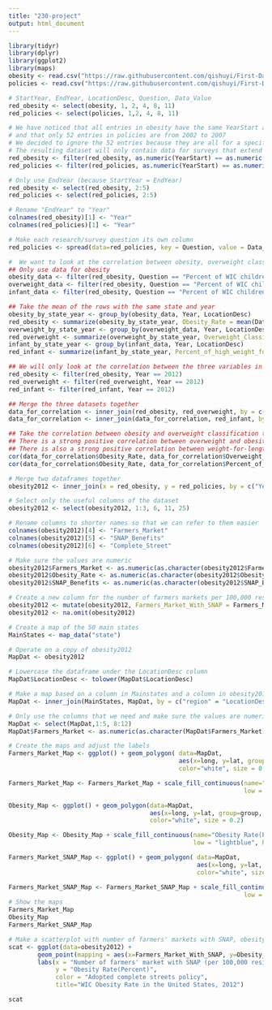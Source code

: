 ---
title: "230-project"
output: html_document
---

```{r setup, include=FALSE}
library(tidyr)
library(dplyr)
library(ggplot2)
library(maps)
obesity <- read.csv("https://raw.githubusercontent.com/qishuyi/First-Data-Science-Project/master/Nutrition__Physical_Activity__and_Obesity_-_Women__Infant__and_Child.csv", header = TRUE)
policies <- read.csv("https://raw.githubusercontent.com/qishuyi/First-Data-Science-Project/master/Nutrition__Physical_Activity__and_Obesity_-_Policy_and_Environmental_Data.csv", header = TRUE)
```
```{r}
# StartYear, EndYear, LocationDesc, Question, Data_Value
red_obesity <- select(obesity, 1, 2, 4, 8, 11)
red_policies <- select(policies, 1,2, 4, 8, 11)

# We have noticed that all entries in obesity have the same YearStart and YearEnd
# and that only 52 entries in policies are from 2002 to 2007
# We decided to ignore the 52 entries because they are all for a specific research question -- "State-level farm to school/preschool policy"
# The resulting dataset will only contain data for surveys that extend within the same year
red_obesity <- filter(red_obesity, as.numeric(YearStart) == as.numeric(YearEnd))
red_policies <- filter(red_policies, as.numeric(YearStart) == as.numeric(YearEnd))

# Only use EndYear (because StartYear = EndYear)
red_obesity <- select(red_obesity, 2:5)
red_policies <- select(red_policies, 2:5)

# Rename "EndYear" to "Year"
colnames(red_obesity)[1] <- "Year"
colnames(red_policies)[1] <- "Year"

# Make each research/survey question its own column
red_policies <- spread(data=red_policies, key = Question, value = Data_Value)

#  We want to look at the correlation between obesity, overweight classification and weight-for-length
## Only use data for obesity
obesity_data <- filter(red_obesity, Question == "Percent of WIC children aged 2 to 4 years who have obesity")
overweight_data <- filter(red_obesity, Question == "Percent of WIC children aged 2 to 4 years who have an overweight classification")
infant_data <- filter(red_obesity, Question == "Percent of WIC children aged 3-23 months old who have a high weight-for-length")

## Take the mean of the rows with the same state and year
obesity_by_state_year <- group_by(obesity_data, Year, LocationDesc)
red_obesity <- summarize(obesity_by_state_year, Obesity_Rate = mean(Data_Value, na.rm=TRUE))
overweight_by_state_year <- group_by(overweight_data, Year, LocationDesc)
red_overweight <- summarize(overweight_by_state_year, Overweight_Classifcation = mean(Data_Value, na.rm=TRUE))
infant_by_state_year <- group_by(infant_data, Year, LocationDesc)
red_infant <- summarize(infant_by_state_year, Percent_of_high_weight_for_length = mean(Data_Value, na.rm=TRUE))

## We will only look at the correlation between the three variables in the year of 2012
red_obesity <- filter(red_obesity, Year == 2012)
red_overweight <- filter(red_overweight, Year == 2012)
red_infant <- filter(red_infant, Year == 2012)

## Merge the three datasets together
data_for_correlation <- inner_join(red_obesity, red_overweight, by = c('Year', 'LocationDesc'))
data_for_correlation <- inner_join(data_for_correlation, red_infant, by = c('Year', 'LocationDesc'))

## Take the correlation between obesity and overweight classification to justify that we choose one response variable among the three
## There is a strong positive correlation between overweight and obesity (r = 0.6192738)
## There is also a strong positive correlation between weight-for-length and obesity (r = 0.758281)
cor(data_for_correlation$Obesity_Rate, data_for_correlation$Overweight_Classifcation)
cor(data_for_correlation$Obesity_Rate, data_for_correlation$Percent_of_high_weight_for_length)

# Merge two dataframes together
obesity2012 <- inner_join(x = red_obesity, y = red_policies, by = c("Year", "LocationDesc"))

# Select only the useful columns of the dataset
obesity2012 <- select(obesity2012, 1:3, 6, 11, 25)

# Rename columns to shorter names so that we can refer to them easier
colnames(obesity2012)[4] <- "Farmers_Market"
colnames(obesity2012)[5] <- "SNAP_Benefits"
colnames(obesity2012)[6] <- "Complete_Street"

# Make sure the values are numeric
obesity2012$Farmers_Market <- as.numeric(as.character(obesity2012$Farmers_Market))
obesity2012$Obesity_Rate <- as.numeric(as.character(obesity2012$Obesity_Rate))
obesity2012$SNAP_Benefits <- as.numeric(as.character(obesity2012$SNAP_Benefits))

# Create a new column for the number of farmers markets per 100,000 residents with SNAP benefits
obesity2012 <- mutate(obesity2012, Farmers_Market_With_SNAP = Farmers_Market * SNAP_Benefits / 100)
obesity2012 <- na.omit(obesity2012)

# Create a map of the 50 main states
MainStates <- map_data("state")

# Operate on a copy of obesity2012
MapDat <- obesity2012

# Lowercase the dataframe under the LocationDesc column
MapDat$LocationDesc <- tolower(MapDat$LocationDesc)

# Make a map based on a column in Mainstates and a column in obesity2012
MapDat <- inner_join(MainStates, MapDat, by = c("region" = "LocationDesc"))

# Only use the columns that we need and make sure the values are numeric
MapDat <- select(MapDat,1:5, 8:12)
MapDat$Farmers_Market <- as.numeric(as.character(MapDat$Farmers_Market))

# Create the maps and adjust the labels
Farmers_Market_Map <- ggplot() + geom_polygon( data=MapDat, 
                                               aes(x=long, y=lat, group=group, fill = Farmers_Market), 
                                               color="white", size = 0.2)

Farmers_Market_Map <- Farmers_Market_Map + scale_fill_continuous(name="Number per 100,000 residents", 
                                                                 low = "lightblue", high = "darkblue", na.value = "grey50") + labs(title="Farmers' Markets in the Mainland United States, 2012")

Obesity_Map <- ggplot() + geom_polygon(data=MapDat, 
                                       aes(x=long, y=lat, group=group, fill = Obesity_Rate), 
                                       color="white", size = 0.2)

Obesity_Map <- Obesity_Map + scale_fill_continuous(name="Obesity Rate(Percent)", 
                                                   low = "lightblue", high = "darkblue", na.value = "grey50") + labs(title="WIC Obesity Rates in the Mainland United States, 2012")

Farmers_Market_SNAP_Map <- ggplot() + geom_polygon( data=MapDat, 
                                                    aes(x=long, y=lat, group=group, fill = Farmers_Market_With_SNAP), 
                                                    color="white", size = 0.2)

Farmers_Market_SNAP_Map <- Farmers_Market_SNAP_Map + scale_fill_continuous(name="Number per 100,000 residents", 
                                                                 low = "lightblue", high = "darkblue", na.value = "grey50") + labs(title="Farmers' Markets with SNAP Benefits in the Mainland United States, 2012")
# Show the maps
Farmers_Market_Map
Obesity_Map
Farmers_Market_SNAP_Map

# Make a scatterplot with number of farmers' markets with SNAP, obesity rate and colored by whether a state has complete streets policy
scat <- ggplot(data=obesity2012) +
        geom_point(mapping = aes(x=Farmers_Market_With_SNAP, y=Obesity_Rate, color=Complete_Street)) +
        labs(x = "Number of farmers' market with SNAP (per 100,000 residents)", 
             y = "Obesity Rate(Percent)",
             color = "Adopted complete streets policy",
             title="WIC Obesity Rate in the United States, 2012")

scat
```